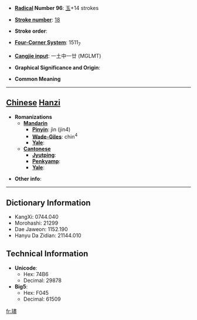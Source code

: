 * '''[[Wiktionary:Chinese radical index| Radical]] Number 96''': [[Wiktionary:Chinese radical index 玉|玉]]+14 strokes

* '''[[Wiktionary:Chinese total strokes index|Stroke number]]''': [[Wiktionary:Chinese total strokes index 18|18]]

* '''Stroke order''': 

* '''[[Wiktionary:Chinese four corner index|Four-Corner System]]''': 1511<sub>7</sub>

* '''[[Wiktionary:Chinese Cangjie index|Cangjie input]]''': 一土中一廿 (MGLMT)

* '''Graphical Significance and Origin''': 

* '''Common Meaning'''

----

== [[Chinese]] [[Hanzi]] ==

* '''Romanizations'''
** '''[[Mandarin]]'''
*** '''[[Pinyin]]''': jìn (jin4)
*** '''[[Wade-Giles]]''': chin<sup>4</sup>
*** '''[[Yale]]''': 
** '''[[Cantonese]]'''
*** '''[[Jyutping]]''':
*** '''[[Penkyamp]]''': 
*** '''[[Yale]]''': 

* '''Other info''': 

----

== Dictionary Information ==

* KangXi: 0744.040
* Morohashi: 21299
* Dae Jaweon: 1152.190
* Hanyu Da Zidian: 21144.010

== Technical Information ==

* '''Unicode''':
** Hex: 74B6
** Decimal: 29878
* '''Big5''':
** Hex: F045
** Decimal: 61509

[[fr:璶]]